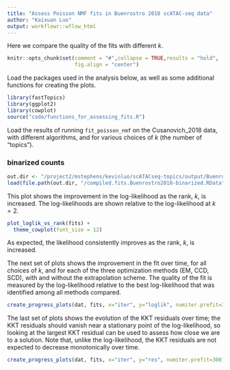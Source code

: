 ```yaml
---
title: "Assess Poisson NMF fits in Buenrostro 2018 scATAC-seq data"
author: "Kaixuan Luo"
output: workflowr::wflow_html
---
```


Here we compare the quality of the fits with different $k$.

```r
knitr::opts_chunk$set(comment = "#",collapse = TRUE,results = "hold",
                      fig.align = "center")
```

Load the packages used in the analysis below, as well as some
additional functions for creating the plots.

```r
library(fastTopics)
library(ggplot2)
library(cowplot)
source("code/functions_for_assessing_fits.R")
```

Load the results of running `fit_poisson_nmf` on the Cusanovich_2018 data,
with different algorithms, and for various choices of $k$ (the number
of "topics").

### binarized counts
```r
out.dir <- "/project2/mstephens/kevinluo/scATACseq-topics/output/Buenrostro_2018_Chen2019pipeline/binarized/"
load(file.path(out.dir, "/compiled.fits.Buenrostro2018-binarized.RData"))
```

This plot shows the improvement in the log-likelihood as the rank,
$k$, is increased. The log-likelihoods are shown relative to the
log-likelihood at $k = 2$. 

```r
plot_loglik_vs_rank(fits) +
  theme_cowplot(font_size = 12)
```

As expected, the likelihood consistently improves as the rank, $k$, is
increased.

The next set of plots shows the improvement in the fit over time,
for all choices of $k$, and for each of the three optimization methods
(EM, CCD, SCD), with and without the extrapolation scheme. The quality
of the fit is measured by the log-likelihood relative to the best
log-likelihood that was identified among all methods compared.

```r
create_progress_plots(dat, fits, x="iter", y="loglik", numiter.prefit=300)
```

The last set of plots shows the evolution of the KKT residuals over
time; the KKT residuals should vanish near a stationary point of the
log-likelihood, so looking at the largest KKT residual can be used to
assess how close we are to a solution. Note that, unlike the
log-likelihood, the KKT residuals are not expected to decrease
monotonically over time.

```r
create_progress_plots(dat, fits, x="iter", y="res", numiter.prefit=300)
```
